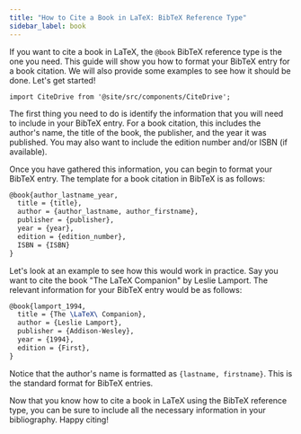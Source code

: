 ```yaml
---
title: "How to Cite a Book in LaTeX: BibTeX Reference Type"
sidebar_label: book
---
```


If you want to cite a book in LaTeX, the `@book` BibTeX reference type is the one you need. This guide will show you how to format your BibTeX entry for a book citation. We will also provide some examples to see how it should be done. Let's get started!

```mdx-code-block
import CiteDrive from '@site/src/components/CiteDrive';
```
<CiteDrive /> 

The first thing you need to do is identify the information that you will need to include in your BibTeX entry. For a book citation, this includes the author's name, the title of the book, the publisher, and the year it was published. You may also want to include the edition number and/or ISBN (if available).



Once you have gathered this information, you can begin to format your BibTeX entry. The template for a book citation in BibTeX is as follows:


```latex
@book{author_lastname_year,
  title = {title},
  author = {author_lastname, author_firstname},
  publisher = {publisher},
  year = {year},
  edition = {edition_number},
  ISBN = {ISBN}
}
```


Let's look at an example to see how this would work in practice. Say you want to cite the book "The LaTeX Companion" by Leslie Lamport. The relevant information for your BibTeX entry would be as follows:


```latex
@book{lamport_1994,
  title = {The \LaTeX\ Companion},
  author = {Leslie Lamport},
  publisher = {Addison-Wesley},
  year = {1994},
  edition = {First},
}
```

Notice that the author's name is formatted as `{lastname, firstname}`. This is the standard format for BibTeX entries.

Now that you know how to cite a book in LaTeX using the BibTeX reference type, you can be sure to include all the necessary information in your bibliography. Happy citing!
